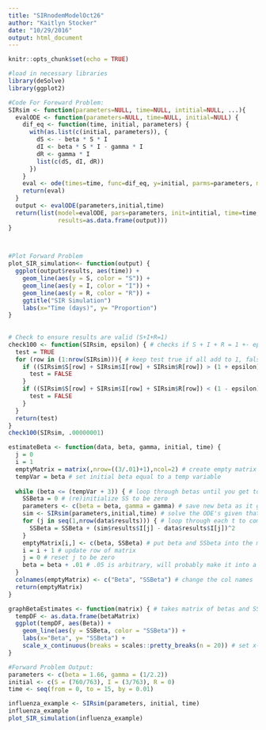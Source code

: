 ```yaml
---
title: "SIRnodemModelOct26"
author: "Kaitlyn Stocker"
date: "10/29/2016"
output: html_document
---
```


```r
knitr::opts_chunk$set(echo = TRUE)
```

```r
#load in necessary libraries
library(deSolve)
library(ggplot2)

#Code For Foreward Problem:
SIRsim <- function(parameters=NULL, time=NULL, intitial=NULL, ...){
  evalODE <- function(parameters=NULL, time=NULL, initial=NULL) {
    dif_eq <- function(time, initial, parameters) { 
      with(as.list(c(initial, parameters)), {
        dS <- - beta * S * I
        dI <- beta * S * I - gamma * I
        dR <- gamma * I
        list(c(dS, dI, dR)) 
      })
    }
    eval <- ode(times=time, func=dif_eq, y=initial, parms=parameters, method="euler", ...)
    return(eval) 
  }
  output <- evalODE(parameters,initial,time)
  return(list(model=evalODE, pars=parameters, init=intitial, time=time, 
              results=as.data.frame(output)))
}
  


#Plot Forward Problem 
plot_SIR_simulation<- function(output) {
  ggplot(output$results, aes(time)) + 
    geom_line(aes(y = S, color = "S")) + 
    geom_line(aes(y = I, color = "I")) +
    geom_line(aes(y = R, color = "R")) +
    ggtitle("SIR Simulation")
    labs(x="Time (days)", y= "Proportion")
}
 
    
# Check to ensure results are valid (S+I+R=1)
check100 <- function(SIRsim, epsilon) { # checks if S + I + R = 1 +- eps for all rows
  test = TRUE
  for (row in (1:nrow(SIRsim))){ # keep test true if all add to 1, false if one row does not
    if ((SIRsim$S[row] + SIRsim$I[row] + SIRsim$R[row]) > (1 + epsilon)) {
      test = FALSE
    }
    if ((SIRsim$S[row] + SIRsim$I[row] + SIRsim$R[row]) < (1 - epsilon)) {
      test = FALSE
    }
  }
  return(test)
}
check100(SIRsim, .00000001)
```


```r
estimateBeta <- function(data, beta, gamma, initial, time) {
  j = 0
  i = 1
  emptyMatrix = matrix(,nrow=((3/.01)+1),ncol=2) # create empty matrix of the correct size
  tempVar = beta # set initial beta equal to a temp variable
  
  while (beta <= (tempVar + 3)) { # loop through betas until you get to initial beta plus 3
    SSBeta = 0 # (re)initialize SS to be zero
    parameters <- c(beta = beta, gamma = gamma) # save new beta as it goes through the loop
    sim <- SIRsim(parameters,initial,time) # solve the ODE's given that beta
    for (j in seq(1,nrow(data$results))) { # loop through each t to compute the residuals
      SSBeta = SSBeta + (sim$results$I[j] - data$results$I[j])^2
    }
    emptyMatrix[i,] <- c(beta, SSBeta) # put beta and SSbeta into the matrix
    i = i + 1 # update row of matrix
    j = 0 # reset j to be zero
    beta = beta + .01 # .05 is arbitrary, will probably make it into a parameter of the function so it can be changed easily
  }
  colnames(emptyMatrix) <- c("Beta", "SSBeta") # change the col names
  return(emptyMatrix)
}

graphBetaEstimates <- function(matrix) { # takes matrix of betas and SSBeta
  tempDF <- as.data.frame(betaMatrix)
  ggplot(tempDF, aes(Beta)) + 
    geom_line(aes(y = SSBeta, color = "SSBeta")) + 
    labs(x="Beta", y= "SSBeta") +
    scale_x_continuous(breaks = scales::pretty_breaks(n = 20)) # set x-scale to be something smaller than default
}
```

```r
#Forward Problem Output:
parameters <- c(beta = 1.66, gamma = (1/2.2))
initial <- c(S = (760/763), I = (3/763), R = 0)
time <- seq(from = 0, to = 15, by = 0.01)

influenza_example <- SIRsim(parameters, initial, time)
influenza_example
plot_SIR_simulation(influenza_example)

```

